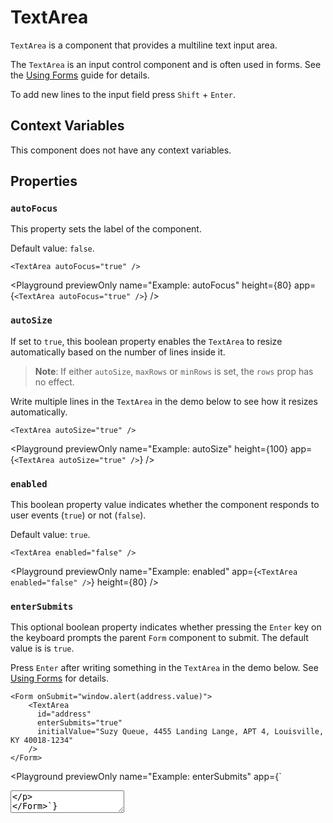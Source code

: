# TextArea

`TextArea` is a component that provides a multiline text input area.

The `TextArea` is an input control component and is often used in forms. See the [Using Forms](../learning/forms.mdx) guide for details.

To add new lines to the input field press `Shift` + `Enter`.

## Context Variables

This component does not have any context variables.

## Properties

### `autoFocus`

This property sets the label of the component.

Default value: `false`.

```ueml copy
<TextArea autoFocus="true" />
```

<Playground
  previewOnly
  name="Example: autoFocus"
  height={80}
  app={`<TextArea autoFocus="true" />`}
/>

### `autoSize`

If set to `true`, this boolean property enables the `TextArea` to resize automatically based on the number of lines inside it.

> **Note**: If either `autoSize`, `maxRows` or `minRows` is set, the `rows` prop has no effect.

Write multiple lines in the `TextArea` in the demo below to see how it resizes automatically.

```ueml copy
<TextArea autoSize="true" />
```

<Playground
  previewOnly
  name="Example: autoSize"
  height={100}
  app={`<TextArea autoSize="true" />`}
/>

### `enabled`

This boolean property value indicates whether the component responds to user events (`true`) or not (`false`).

Default value: `true`.

```ueml copy
<TextArea enabled="false" />
```

<Playground
  previewOnly
  name="Example: enabled"
  app={`<TextArea enabled="false" />`}
  height={80}
/>

### `enterSubmits`

This optional boolean property indicates whether pressing the `Enter` key on the keyboard prompts the parent `Form` component to submit. The default value is is `true`.

Press `Enter` after writing something in the `TextArea` in the demo below.
See [Using Forms](../learning/forms.mdx) for details.

```ueml copy
<Form onSubmit="window.alert(address.value)">
    <TextArea
      id="address"
      enterSubmits="true"
      initialValue="Suzy Queue, 4455 Landing Lange, APT 4, Louisville, KY 40018-1234"
    />
</Form>
```

<Playground
  previewOnly
  name="Example: enterSubmits"
  app={`<Form onSubmit="window.alert(address.value)">
    <TextArea
      id="address"
      enterSubmits="true"
      initialValue="Suzy Queue, 4455 Landing Lange, APT 4, Louisville, KY 40018-1234"
    />
</Form>`}
/>

### `escResets`

This boolean property indicates whether the TextArea contents should be reset when pressing the ESC key.

### `initialValue`

This property sets the component's initial value.

The initial value displayed in the input field.

```ueml copy
<TextArea initialValue="Example text" />
```

<Playground
  previewOnly
  name="Example: initialValue"
  height={80}
  app={`<TextArea initialValue="Example text" />`}
/>

### `labelId`

You can specify the identifier of a component acting as its label. When you click the label, the component behaves as you clicked it.

### `maxLength`

This property sets the maximum length of the input it accepts.

### `maxRows`

This optional number property maximizes the number of lines the `TextArea` can grow to.

> **Note**: If either `autoSize`, `maxRows` or `minRows` is set, the `rows` prop has no effect.

```ueml copy
<TextArea
  maxRows="3"
  initialValue="Lorem ipsum dolor sit amet,
  consectetur adipiscing elit,
  sed do eiusmod tempor incididunt ut labore et dolore magna aliqua.
  Ut enim ad minim veniam,
  quis nostrud exercitation ullamco laboris nisi ut aliquip ex ea commodo consequat."
/>
```

<Playground
  previewOnly
  name="Example: maxRows"
  app={`<TextArea
  maxRows="3"
  initialValue="Lorem ipsum dolor sit amet,
consectetur adipiscing elit,
sed do eiusmod tempor incididunt ut labore et dolore magna aliqua.
Ut enim ad minim veniam,
quis nostrud exercitation ullamco laboris nisi ut aliquip ex ea commodo consequat."
/>`}
  height={100}
/>

### `minRows`

This optional number property indicates the minimum number of lines the `TextArea` has and specifies its size accordingly.

> **Note**: If either `autoSize`, `maxRows` or `minRows` is set, the `rows` prop has no effect.

```ueml copy
<TextArea minRows="3" initialValue="Lorem ipsum dolor sit amet..." />
```

<Playground
  previewOnly
  name="Example: minRows"
  app={`<TextArea minRows="3" initialValue="Lorem ipsum dolor sit amet..." />`}
  height={100}
/>

### `placeholder`

A placeholder text that is visible in the input field when its empty.

```ueml copy
<TextArea placeholder="This is a placeholder" />
```

<Playground
  previewOnly
  name="Example: placeholder"
  height={80}
  app={`<TextArea placeholder="This is a placeholder" />`}
/>

### `readOnly`

Set this property to `true` to disallow changing the component value.

```ueml copy /readOnly="{true}"/
<TextArea initialValue="Example text" readOnly="{true}" />
```

<Playground
  previewOnly
  name="Example: readOnly"
  height={80}
  app={`<TextArea initialValue="Example text" readOnly="{true}" />`}
/>

### `required`

Set this property to `true` to indicate it must have a value before submitting the containing form.

### `resize`

This optional property specifies in which dimensions can the `TextArea` be resized by the user.

Available values:

| Value | Description |
| --- | --- |
| `undefined` | No resizing |
| `horizontal` | Can only resize horizontally |
| `vertical` | Can only resize vertically |
| `both` | Can resize in both dimensions |


| Value        | Description                   |
| :----------- | :---------------------------- |
|  undefined   | No resizing                   |
| `horizontal` | Can only resize horizontally  |
| `vertical`   | Can only resize vertically    |
| `both`       | Can resize in both dimensions |

If you allow resizing, the `TextArea` turns off automatic sizing.

When you allow vertical resizing, you can limit the sizable range according to `minRows` and `maxRows`. 

Drag the small resize indicators at the bottom right on each of the controls in the demo.

```ueml copy
<VStack gap="0.5rem">
    <TextArea resize="vertical" minRows="1" maxRows="8" />
    <TextArea resize="both" />
</VStack>
```

<Playground
  previewOnly
  name="Example: resize"
  app={`<VStack gap="0.5rem">
    <TextArea resize="vertical" minRows="1" maxRows="8" />
    <TextArea resize="both" />
</VStack>`}
  height={300}
/>

### `rows`

Specifies the number of lines or rows (and thus, its size) the component has.

> **Note**: If either `autoSize`, `maxRows` or `minRows` is set, the `rows` prop has no effect.

```ueml copy
<TextArea rows="10" />
```

<Playground
  previewOnly
  name="Example: rows"
  app={`<TextArea rows="10" />`}
  height={300}
/>

### `validationStatus`

This property allows you to set the validation status of the input component.

Available values:

| Value | Description |
| --- | --- |
| `valid` | Visual indicator for an input that is accepted |
| `warning` | Visual indicator for an input that produced a warning |
| `error` | Visual indicator for an input that produced an error |


This prop is used to visually indicate status changes reacting to form field validation.

| Value     | Description                                           |
| :-------- | :---------------------------------------------------- |
| `valid`   | Visual indicator for an input that is accepted        |
| `warning` | Visual indicator for an input that produced a warning |
| `error`   | Visual indicator for an input that produced an error  |

```ueml copy
<VStack gap="0.5rem">
  <TextArea />
  <TextArea validationStatus="valid" />
  <TextArea validationStatus="warning" />
  <TextArea validationStatus="error" />
</VStack>
```

<Playground
  previewOnly
  name="Example: validationStatus"
  height={300}
  app={`
  <VStack gap="0.5rem">
    <TextArea />
    <TextArea validationStatus="valid" />
    <TextArea validationStatus="warning" />
    <TextArea validationStatus="error" />
  </VStack>
  `}
/>

## API

This component does not provide any API.

## Events

### `didChange`

This event is triggered when value of TextArea has changed.

Write in the input field and see how the `Text` underneath it is updated in parallel.

```ueml copy {2}
<VStack gap="0.5rem" var.field="">
  <TextArea initialValue="{field}" onDidChange="(val) => field = val" />
  <Text initialValue="{field}" />
</VStack>
```

<Playground
  previewOnly
  name="Example: didChange"
  height={100}
  app={`
  <VStack gap="0.5rem" var.field="">
    <TextArea initialValue="{field}" onDidChange="(val) => field = val" />
    <Text value="{field}" />
  </VStack>
  `}
/>

### `gotFocus`

This event is triggered when the TextArea has received the focus.

Clicking on the `TextArea` in the example demo changes the label text.
Note how clicking elsewhere resets the text to the original.

```ueml copy {3-4}
<TextArea
  initialValue="{focused === true ? 'I got focused!' : 'I lost focus...'}"
  onGotFocus="focused = true"
  onLostFocus="focused = false"
  var.focused="{false}"
/>
```

<Playground
  previewOnly
  name="Example: gotFocus/lostFocus"
  height={100}
  app={`
  <TextArea
    initialValue="{focused === true ? 'I got focused!' : 'I lost focus...'}"
    onGotFocus="focused = true"
    onLostFocus="focused = false"
    var.focused="{false}"
  />
  `}
/>

### `lostFocus`

This event is triggered when the TextArea has lost the focus.

## Styling

The `TextArea` component uses these theme variables.

These variables have 4 variants depending on the [validationStatus](#validationstatus) denoted by `|status|`.
If the status segment is omitted, the style will be applied to all validation statuses.

- `radius-TextArea-|status|`
- `thickness-border-TextArea-|status|`
- `style-border-TextArea-|status|`
- `font-size-TextArea-|status|`
- `color-placeholder-TextArea-|status|`

```json copy
"radius-TextArea-default": "10px",
"color-placeholder-TextArea-error": "crimson"
```

In addition to the validation statuses,
the variables below are associated with styles for `hover` and `focus` interaction states denoted by `|interact|` in their signature:

- `color-border-TextArea-|status|--|interact|`
- `color-bg-TextArea-|status|--|interact|`
- `shadow-TextArea-|status|--|interact|`
- `color-text-TextArea-|status|--|interact|`

```json copy
"color-bg-TextArea-default--hover": "gray",
"color-text-TextArea-error--focus": "lightcoral"
```

The following variables are only used in the `focus` state:

- `thickness-outline-TextArea-|status|--focus`
- `color-outline-TextArea-|status|--focus`
- `style-outline-TextArea-|status|--focus`
- `offset-outline-TextArea-|status|--focus`

These variables set the `disabled` state:

- `color-bg-TextArea--disabled`
- `color-text-TextArea--disabled`
- `color-border-TextArea--disabled`

### Example

```json copy
"radius-TextArea": "30px",
"color-placeholder-TextArea-default": "blue"
```

<Playground
  name="Example: styling"
  previewOnly
  height={200}
  defaultTheme="custom"
  themes={[
    {
      id: "custom",
      name: "Custom Theme",
      themeVars: {
        "radius-TextArea": "30px",
        "color-placeholder-TextArea-default": "blue"
      },
    },
  ]}
  app={`<TextArea placeholder="I am a placeholder" />`}
/>

To style all input controls not just this component, replace the `TextArea` segment with `Input`:

```
color-border-Input: "#0033FF"
```

`Input` affects the following controls:

- [`Checkbox`](./Checkbox.mdx)
- [`NumberBox`](./NumberBox.mdx)
- [`RadioGroupOption`](./RadioGroupOption.mdx)
- [`Select`](./Select.mdx)
- [`Switch`](./Switch.mdx)
- [`TextBox`](./TextBox.mdx)
- [`MultiSelect`](./MultiSelect.mdx)
- [`MultiCombobox`](./MultiCombobox.mdx)

See [custom themes](../learning/themes/overview.mdx) for styling details.

### Theme Variables

| Variable | Default Value (Light) | Default Value (Dark) |
| --- | --- | --- |
| color-bg-Textarea--disabled | (fallback) | (fallback) |
| color-bg-Textarea-default | (fallback) | (fallback) |
| color-bg-Textarea-default--focus | (fallback) | (fallback) |
| color-bg-Textarea-default--hover | (fallback) | (fallback) |
| color-bg-Textarea-error | (fallback) | (fallback) |
| color-bg-Textarea-error--focus | (fallback) | (fallback) |
| color-bg-Textarea-error--hover | (fallback) | (fallback) |
| color-bg-Textarea-success | (fallback) | (fallback) |
| color-bg-Textarea-success--focus | (fallback) | (fallback) |
| color-bg-Textarea-success--hover | (fallback) | (fallback) |
| color-bg-Textarea-warning | (fallback) | (fallback) |
| color-bg-Textarea-warning--focus | (fallback) | (fallback) |
| color-bg-Textarea-warning--hover | (fallback) | (fallback) |
| color-border-Textarea--disabled | (fallback) | (fallback) |
| color-border-Textarea-default | (fallback) | (fallback) |
| color-border-Textarea-default--focus | (fallback) | (fallback) |
| color-border-Textarea-default--hover | (fallback) | (fallback) |
| color-border-Textarea-error | (fallback) | (fallback) |
| color-border-Textarea-error--focus | (fallback) | (fallback) |
| color-border-Textarea-error--hover | (fallback) | (fallback) |
| color-border-Textarea-success | (fallback) | (fallback) |
| color-border-Textarea-success--focus | (fallback) | (fallback) |
| color-border-Textarea-success--hover | (fallback) | (fallback) |
| color-border-Textarea-warning | (fallback) | (fallback) |
| color-border-Textarea-warning--focus | (fallback) | (fallback) |
| color-border-Textarea-warning--hover | (fallback) | (fallback) |
| color-outline-Textarea-default--focus | (fallback) | (fallback) |
| color-outline-Textarea-error--focus | (fallback) | (fallback) |
| color-outline-Textarea-success--focus | (fallback) | (fallback) |
| color-outline-Textarea-warning--focus | (fallback) | (fallback) |
| color-placeholder-Textarea-default | (fallback) | (fallback) |
| color-placeholder-Textarea-error | (fallback) | (fallback) |
| color-placeholder-Textarea-success | (fallback) | (fallback) |
| color-placeholder-Textarea-warning | (fallback) | (fallback) |
| color-text-Textarea--disabled | (fallback) | (fallback) |
| color-text-Textarea-default | (fallback) | (fallback) |
| color-text-Textarea-default--focus | (fallback) | (fallback) |
| color-text-Textarea-default--hover | (fallback) | (fallback) |
| color-text-Textarea-error | (fallback) | (fallback) |
| color-text-Textarea-error--focus | (fallback) | (fallback) |
| color-text-Textarea-error--hover | (fallback) | (fallback) |
| color-text-Textarea-success | (fallback) | (fallback) |
| color-text-Textarea-success--focus | (fallback) | (fallback) |
| color-text-Textarea-success--hover | (fallback) | (fallback) |
| color-text-Textarea-warning | (fallback) | (fallback) |
| color-text-Textarea-warning--focus | (fallback) | (fallback) |
| color-text-Textarea-warning--hover | (fallback) | (fallback) |
| font-size-Textarea-default | (fallback) | (fallback) |
| font-size-Textarea-error | (fallback) | (fallback) |
| font-size-Textarea-success | (fallback) | (fallback) |
| font-size-Textarea-warning | (fallback) | (fallback) |
| offset-outline-Textarea-default--focus | (fallback) | (fallback) |
| offset-outline-Textarea-error--focus | (fallback) | (fallback) |
| offset-outline-Textarea-success--focus | (fallback) | (fallback) |
| offset-outline-Textarea-warning--focus | (fallback) | (fallback) |
| radius-Textarea-default | (fallback) | (fallback) |
| radius-Textarea-error | (fallback) | (fallback) |
| radius-Textarea-success | (fallback) | (fallback) |
| radius-Textarea-warning | (fallback) | (fallback) |
| shadow-Textarea-default | (fallback) | (fallback) |
| shadow-Textarea-default--focus | (fallback) | (fallback) |
| shadow-Textarea-default--hover | (fallback) | (fallback) |
| shadow-Textarea-error | (fallback) | (fallback) |
| shadow-Textarea-error--focus | (fallback) | (fallback) |
| shadow-Textarea-error--hover | (fallback) | (fallback) |
| shadow-Textarea-success | (fallback) | (fallback) |
| shadow-Textarea-success--focus | (fallback) | (fallback) |
| shadow-Textarea-success--hover | (fallback) | (fallback) |
| shadow-Textarea-warning | (fallback) | (fallback) |
| shadow-Textarea-warning--focus | (fallback) | (fallback) |
| shadow-Textarea-warning--hover | (fallback) | (fallback) |
| style-border-Textarea-default | (fallback) | (fallback) |
| style-border-Textarea-error | (fallback) | (fallback) |
| style-border-Textarea-success | (fallback) | (fallback) |
| style-border-Textarea-warning | (fallback) | (fallback) |
| style-outline-Textarea-default--focus | (fallback) | (fallback) |
| style-outline-Textarea-error--focus | (fallback) | (fallback) |
| style-outline-Textarea-success--focus | (fallback) | (fallback) |
| style-outline-Textarea-warning--focus | (fallback) | (fallback) |
| thickness-border-Textarea-default | (fallback) | (fallback) |
| thickness-border-Textarea-error | (fallback) | (fallback) |
| thickness-border-Textarea-success | (fallback) | (fallback) |
| thickness-border-Textarea-warning | (fallback) | (fallback) |
| thickness-outline-Textarea-default--focus | (fallback) | (fallback) |
| thickness-outline-Textarea-error--focus | (fallback) | (fallback) |
| thickness-outline-Textarea-success--focus | (fallback) | (fallback) |
| thickness-outline-Textarea-warning--focus | (fallback) | (fallback) |

